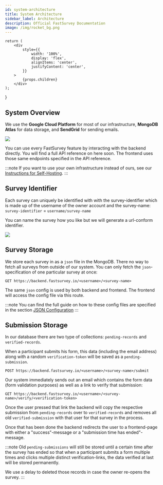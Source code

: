 ```yaml
---
id: system-architecture
title: System Architecture
sidebar_label: Architecture
description: Official FastSurvey Documentation
image: /img/rocket_bg.png
---
```


    return (
        <div
            style={{
                width: '100%',
                display: 'flex',
                alignItems: 'center',
                justifyContent: 'center',
            }}
        >
            {props.children}
        </div>
    );
}

## System Overview

We use the **Google Cloud Platform** for most of our infrastructure, **MongoDB Atlas**
for data storage, and **SendGrid** for sending emails.

<Flexbox>
    <img
        src='/img/docs/system-architecture-01.png'
        style={{ width: 'min(100%, 650px)' }}
    />
</Flexbox>

<br />

You can use every FastSurvey feature by interacting with the backend directly. You will
find a full API reference on here soon. The frontend uses those same endpoints specified
in the API reference.

:::note
If you want to use your own infrastructure instead of ours, see our
[Instructions for Self-Hosting](/docs/self-hosting/intro).
:::

## Survey Identifier

Each survey can uniquely be identified with with the survey-identifier which is made up
of the username of the owner account and the survey-name: `survey-identifier` =
`username/survey-name`

You can name the survey how you like but we will generate a url-conform identifier.

<Flexbox>
    <img
        src='/img/docs/system-architecture-02.gif'
        style={{ width: 'min(100%, 650px)' }}
    />
</Flexbox>

## Survey Storage

We store each survey in as a `json` file in the MongoDB. There no way to fetch all
surveys from outside of our system. You can only fetch the `json`-specification of
one particular survey at once:

```https
GET https://backend.fastsurvey.io/<username>/<survey-name>
```

The same `json` config is used by both backend and frontend. The frontend will
access the config file via this route.

:::note
You can find the full guide on how to these config files are specified in the
section [JSON Configuration](/docs/json-configuration/intro)
:::

## Submission Storage

In our database there are two type of collections: `pending-records` and
`verified-records`.

When a participant submits his form, this data (including the email address) along
with a random `verification-token` will be saved as a `pending-submission`.

```https
POST https://backend.fastsurvey.io/<username>/<survey-name>/submit
```

Our system immediately sends out an email which contains the form data (form
validation purposes) as well as a link to verify that submission:

```https
GET https://backend.fastsurvey.io/<username>/<survey-name>/verify/<verification-token>
```

Once the user pressed that link the backend will copy the respective submission
from `pending-records` over to `verified-records` and removes all old
`verified-submission` with that user for that survey in the process.

Once that has been done the backend redirects the user to a frontend-page with
either a "success"-message or a "submission time has ended"-message.

:::note
Old `pending-submissions` will still be stored until a certain time after the
survey has ended so that when a participant submits a form multiple times and
clicks multiple distinct verification-links, the data verified at last will be
stored permanently.

We use a delay to deleted those records in case the owner re-opens the survey.
:::
